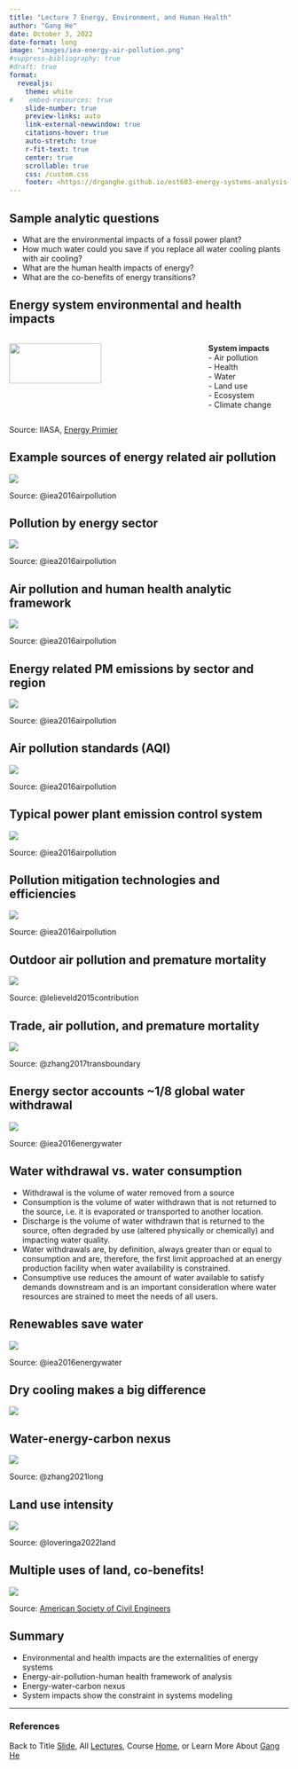 ```yaml
---
title: "Lecture 7 Energy, Environment, and Human Health"
author: "Gang He"
date: October 3, 2022
date-format: long
image: "images/iea-energy-air-pollution.png"
#suppress-bibliography: true
#draft: true
format:
  revealjs:
    theme: white
#    embed-resources: true
    slide-number: true
    preview-links: auto
    link-external-newwindow: true
    citations-hover: true
    auto-stretch: true
    r-fit-text: true
    center: true
    scrollable: true
    css: /custom.css
    footer: <https://drganghe.github.io/est603-energy-systems-analysis-2022-fall/>
---
```


## Sample analytic questions

-   What are the environmental impacts of a fossil power plant?\
-   How much water could you save if you replace all water cooling plants with air cooling?\
-   What are the human health impacts of energy?\
-   What are the co-benefits of energy transitions?\


## Energy system environmental and health impacts

:::columns

::: {.column width="70%"}
![](images/energy-systems.png){fig-align="center" width=70%}
:::

::: {.column width="30%"}
**System impacts**\
- Air pollution\
- Health\
- Water\
- Land use\
- Ecosystem\
- Climate change
:::

:::

::: footer
Source: IIASA, [Energy Primier](https://previous.iiasa.ac.at/web/home/research/Flagship-Projects/Global-Energy-Assessment/GEA_Chapter1.pdf)
:::


## Example sources of energy related air pollution

![](images/energy-related-air-pollution.png){fig-align="center"}

::: footer
Source: @iea2016airpollution
:::


## Pollution by energy sector

![](images/iea-energy-air-pollution.png){fig-align="center"}

::: footer
Source: @iea2016airpollution
:::

## Air pollution and human health analytic framework

![](images/environmental-health-framework.png){fig-align="center"}

::: footer
Source: @iea2016airpollution
:::


## Energy related PM emissions by sector and region

![](images/pm-emissions-map.png){fig-align="center"}

::: footer
Source: @iea2016airpollution
:::

## Air pollution standards (AQI)

![](images/air-pollution-standards.png){fig-align="center"}

::: footer
Source: @iea2016airpollution
:::

## Typical power plant emission control system

![](images/power-plant-air-pollutions.png){fig-align="center"}

::: footer
Source: @iea2016airpollution
:::


## Pollution mitigation technologies and efficiencies

![](images/pollution-abatement-efficiency.png){fig-align="center"}

::: footer
Source: @iea2016airpollution
:::


## Outdoor air pollution and premature mortality

![](images/motality-map.png){fig-align="center"}

::: footer
Source: @lelieveld2015contribution
:::

## Trade, air pollution, and premature mortality

![](images/trade-emissions-motality.jpg){fig-align="center"}

::: footer
Source: @zhang2017transboundary
:::


## Energy sector accounts ~1/8 global water withdrawal

![](images/water-by-sector.png){fig-align="center"}

::: footer
Source: @iea2016energywater
:::


## Water withdrawal vs. water consumption{.smaller}

- Withdrawal is the volume of water removed from a source\
- Consumption is the volume of water withdrawn that is not returned to the source, i.e. it is evaporated or transported to another location.\ 
- Discharge is the volume of water withdrawn that is returned to the source, often degraded by use (altered physically or chemically) and impacting water quality.\ 
- Water withdrawals are, by definition, always greater than or equal to consumption and are, therefore, the first limit approached at an energy production facility when water availability is constrained.\ 
- Consumptive use reduces the amount of water available to satisfy demands downstream and is an important consideration where water resources are strained to meet the needs of all users.


## Renewables save water

![](images/water-by-generating-technology.png){fig-align="center"}

::: footer
Source: @iea2016energywater
:::


## Dry cooling makes a big difference

![](images/water-by-power-technology.png){fig-align="center"}


## Water-energy-carbon nexus

![](images/energy-water-carbon-nexus.png){fig-align="center"}

::: footer
Source: @zhang2021long
:::

## Land use intensity

![](images/land-ghg-intensity-by-technolog.png){fig-align="center"}

::: footer
Source: @loveringa2022land
:::

## Multiple uses of land, co-benefits!

![](images/california-solar-canal.jpeg){fig-align="center"}

::: footer
Source: [American Society of Civil Engineers](https://www.asce.org/publications-and-news/civil-engineering-source/civil-engineering-magazine/article/2022/03/solar-panels-over-california-canals-test-possible-joint-siting-benefits)
:::

## Summary

-   Environmental and health impacts are the externalities of energy systems\
-   Energy-air-pollution-human health framework of analysis\
-   Energy-water-carbon nexus\
-   System impacts show the constraint in systems modeling

---

### References

::: {#refs}
:::

::: footer
Back to Title [Slide](https://drganghe.github.io/est603-energy-systems-analysis-2022-fall/lectures/lecture7/#/title-slide), All [Lectures](https://drganghe.github.io/est603-energy-systems-analysis-2022-fall/lectures.html), Course [Home](https://drganghe.github.io/est603-energy-systems-analysis-2022-fall), or Learn More About [Gang He](https://drganghe.github.io)
:::

